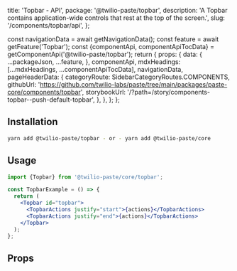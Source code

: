   title: 'Topbar - API',
  package: '@twilio-paste/topbar',
  description: 'A Topbar contains application-wide controls that rest at the top of the screen.',
  slug: '/components/topbar/api',
};




  const navigationData = await getNavigationData();
  const feature = await getFeature('Topbar');
  const {componentApi, componentApiTocData} = getComponentApi('@twilio-paste/topbar');
  return {
    props: {
      data: {
        ...packageJson,
        ...feature,
      },
      componentApi,
      mdxHeadings: [...mdxHeadings, ...componentApiTocData],
      navigationData,
      pageHeaderData: {
        categoryRoute: SidebarCategoryRoutes.COMPONENTS,
        githubUrl: 'https://github.com/twilio-labs/paste/tree/main/packages/paste-core/components/topbar',
        storybookUrl: '/?path=/story/components-topbar--push-default-topbar',
      },
    },
  };
};

## Installation

```bash
yarn add @twilio-paste/topbar - or - yarn add @twilio-paste/core
```

## Usage

```jsx
import {Topbar} from '@twilio-paste/core/topbar';

const TopbarExample = () => {
  return (
    <Topbar id="topbar">
      <TopbarActions justify="start">{actions}</TopbarActions>
      <TopbarActions justify="end">{actions}</TopbarActions>
    </Topbar>
  );
};
```

## Props

<PropsTable componentApi={props.componentApi} />
